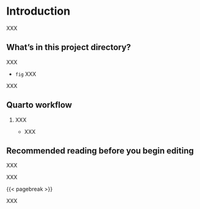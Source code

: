 # Introduction {#sec-intro}

XXX

## What's in this project directory?

XXX                   

-   `fig` XXX

::: callout-note
XXX
:::

## Quarto workflow

1.  XXX

    -   XXX


## Recommended reading before you begin editing

XXX

::: callout-caution
XXX
:::

{{< pagebreak >}}

XXX